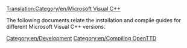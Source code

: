 [[Translation:Category/en/Microsoft Visual C++]]

The following documents relate the installation and compile guides for different Microsoft Visual C++ versions.

{{en/Warning| Microsoft® Visual C++ is not supported for building binaries for Windows® 9x; use MINGW/Cygwin/BuildOTTD instead.}}

[[Category:en/Development]]
[[Category:en/Compiling OpenTTD]]